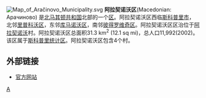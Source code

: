 [[File:Map_of_Aračinovo_Municipality.svg|right]]
'''阿拉契诺沃区'''(Macedonian: Арачиново) 是[[北马其顿共和国|北马其顿共和国]]北部的一个[[北马其顿共和国行政区划|区]]。阿拉契诺沃区西临[[斯科普里市|斯科普里市]]，北邻[[里普科沃区|里普科沃区]]，东邻[[库马诺沃区|库马诺沃区]]，南邻[[彼得罗维奇区|彼得罗维奇区]]。阿拉契诺沃区区治位于[[阿拉契诺沃|阿拉契诺沃]]村。阿拉契诺沃区总面积31.3 km<sup>2</sup> (12.1 sq mi)，总人口11,992(2002)。该区属于[[斯科普里统计区|斯科普里统计区]]。阿拉契诺沃区包含4个村。

== 外部链接 ==
* [https://web.archive.org/web/20080905120228/http://www.opstinaaracinovo.gov.mk/ 官方网站]

{{北馬其頓行政區劃}}

[[Category:北马其顿行政区划|A]]
